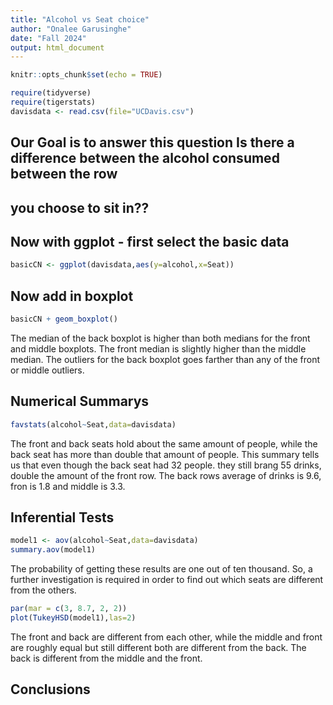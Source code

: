```yaml
---
title: "Alcohol vs Seat choice"
author: "Onalee Garusinghe" 
date: "Fall 2024"  
output: html_document
---
```


```r
knitr::opts_chunk$set(echo = TRUE)
```

```r
require(tidyverse)
require(tigerstats)
davisdata <- read.csv(file="UCDavis.csv")
```
## Our Goal is to answer this question Is there a difference between the alcohol consumed between the row
## you choose to sit in??

## Now with ggplot - first select the basic data

```r
basicCN <- ggplot(davisdata,aes(y=alcohol,x=Seat))
```
## Now add in boxplot

```r
basicCN + geom_boxplot()
```
   
   The median of the back boxplot is higher than both medians for the front and middle boxplots. The front median is slightly higher than the middle median. The outliers for the back boxplot goes farther than any of the front or middle outliers.  
 
 
  
## Numerical Summarys 
```r
favstats(alcohol~Seat,data=davisdata)
```
  The front and back seats hold about the same amount of people, while the back seat has more than double that amount of people. This summary tells us that even though the back seat had 32 people. they still brang 55 drinks, double the amount of the front row. The back rows average of drinks is 9.6, fron is 1.8 and middle is 3.3.    
  
## Inferential Tests
```r
model1 <- aov(alcohol~Seat,data=davisdata)
summary.aov(model1)
```
 The probability of getting these results are one out of ten thousand. So, a further investigation is required in order to find out which seats are different from the others.
 
```r
par(mar = c(3, 8.7, 2, 2))
plot(TukeyHSD(model1),las=2)
```
  The front and back are different from each other, while the middle and front are roughly equal but still different both are different from the back. The back is different from the middle and the front.

## Conclusions


